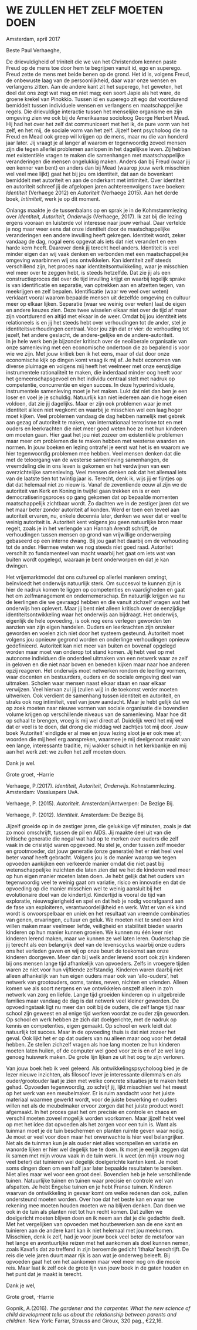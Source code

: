 
# WE ZULLEN HET ZELF MOETEN DOEN {-}


Amsterdam, april 2017

Beste Paul Verhaeghe,

De drievuldigheid of triniteit die we van het Christendom kennen paste Freud op de mens toe door hem te begrijpen vanuit id, ego en superego. Freud zette de mens met beide benen op de grond. Het id is, volgens Freud, de onbewuste laag van de persoonlijkheid, daar waar onze wensen en verlangens zitten. Aan de andere kant zit het superego, het geweten, het deel dat ons zegt wat mag en niet mag; een soort Japie als het ware, de groene krekel van Pinokkio. Tussen id en superego zit ego dat voortdurend bemiddelt tussen individuele wensen en verlangens en maatschappelijke regels. Die drievuldige interactie tussen het menselijke organisme en zijn omgeving zien we ook bij de Amerikaanse socioloog George Herbert Mead. Hij had het over het zelf dat communiceert met het ik, de pure vorm van het zelf, en het mij, de sociale vorm van het zelf. 
Jijzelf bent psycholoog die na Freud en Mead ook greep wil krijgen op de mens, maar nu die van honderd jaar later. Jij vraagt je al langer af waarom er tegenwoordig zoveel mensen zijn die tegen allerlei problemen aanlopen in het dagelijkse leven. Zij hebben met existentiële vragen te maken die samenhangen met maatschappelijke veranderingen die mensen ongelukkig maken. Anders dan bij Freud (waar jij een kenner van bent) en anders dan bij Mead (waarop jouw werk misschien wel veel mee lijkt) gaat het bij jou om identiteit, dat aan de bovenkant bemiddelt met autoriteit en aan de onderkant met intimiteit. Over identiteit en autoriteit schreef jij de afgelopen jaren achtereenvolgens twee boeken: *Identiteit* (Verhaege 2012) en *Autoriteit* (Verhaege 2015). Aan het derde boek, *Intimiteit*, werk je op dit moment. 



Onlangs maakte je de tussenbalans op en sprak je in de Kohmstammlezing over *Identiteit, Autoriteit, Onderwijs* (Verhaege, 2017). Ik zat bij die lezing ergens vooraan en luisterde vol interesse naar jouw verhaal. Daar vertelde je nog maar weer eens dat onze identiteit door de maatschappelijke veranderingen een andere invulling heeft gekregen. Identiteit wordt, zeker vandaag de dag, nogal eens opgevat als iets dat niet verandert en een harde kern heeft. Daarover denk jij terecht heel anders. Identiteit is veel minder eigen dan wij vaak denken en verbonden met een maatschappelijke omgeving waarbinnen wij ons ontwikkelen. Kan identiteit zelf steeds verschillend zijn, het proces naar identiteitsontwikkeling, waar je misschien wel meer over te zeggen hebt, is steeds hetzelfde. Dat zie jij als een constructieproces dat over de tijd invulling krijgt en waarbij tegelijk sprake is van identificatie en separatie, van optrekken aan en afzetten tegen, van meekrijgen en zelf bepalen. Identificatie (waar we veel over weten) verklaart vooral waarom bepaalde mensen uit dezelfde omgeving en cultuur meer op elkaar lijken. Separatie (waar we weinig over weten) laat de eigen en andere keuzes zien. Deze twee wisselen elkaar niet over de tijd af maar zijn voortdurend en altijd met elkaar in de weer. Omdat bij jou identiteit iets relationeels is en jij het steeds hebt over verhoudingen tot de ander, stel je identiteitsverhoudingen centraal. Voor jou zijn dat er vier: de verhouding tot jezelf, het andere geslacht, de andere-gelijke en de andere-autoriteit.   
In je hele werk ben je bijzonder kritisch over de neoliberale organisatie van onze samenleving met een economische ondertoon die zo bepalend is voor wie we zijn. Met jouw kritiek ben ik het eens, maar of dat door onze economische kijk op dingen komt vraag ik mij af. Je hebt economen van diverse pluimage en volgens mij heeft het veelmeer met onze eenzijdige instrumentele rationaliteit te maken, die inderdaad minder oog heeft voor het gemeenschapsgevoel en het individu centraal stelt met nadruk op competentie, concurrentie en eigen succes. In deze hyperindividuele, instrumentele samenleving moet je het maken. Lukt dat niet dan ben je een loser en voel je je schuldig. Natuurlijk kan niet iedereen aan die hoge eisen voldoen, dat zie jij dagelijks. 
Maar er zijn ook problemen waar je met identiteit alleen niet wegkomt en waarbij je misschien wel een laag hoger moet kijken. Veel problemen vandaag de dag hebben namelijk met gebrek aan gezag of autoriteit te maken, van internationaal terrorisme tot en met ouders en leerkrachten die niet meer goed weten hoe ze met hun kinderen om moeten gaan. Hier gaat het jou niet zozeer om existentiële problemen maar meer om problemen die te maken hebben met westerse waarden en normen. In jouw boeken en lezing ontrafel je eerst wat het is en waarom we hier tegenwoordig problemen mee hebben. Veel mensen denken dat die met de teloorgang van de westerse samenleving samenhangen, de vreemdeling die in ons leven is gekomen en het verdwijnen van een overzichtelijke samenleving. Veel mensen denken ook dat het allemaal iets van de laatste tien tot twintig jaar is. Terecht, denk ik, wijs jij er fijntjes op dat dat helemaal niet zo nieuw is. Vanaf de zeventiende eeuw al zijn we de autoriteit van Kerk en Koning in twijfel gaan trekken en is er een democratiseringsproces op gang gekomen dat op bepaalde momenten maatschappelijk zichtbaar wordt. Zo dachten we in de zestiger jaren dat we het maar beter zonder autoriteit af konden. Werd er toen een teveel aan autoriteit ervaren, nu, enkele decennia later, denken we weer dat er veel te weinig autoriteit is. Autoriteit kent volgens jou geen natuurlijke bron maar regelt, zoals je in het verlengde van Hannah Arendt schrijft, de verhoudingen tussen mensen op grond van vrijwillige onderwerping gebaseerd op een interne dwang. Bij jou gaat het daarbij om de verhouding tot de ander. Hiermee weten we nog steeds niet goed raad. Autoriteit verschilt zo fundamenteel van macht waarbij het gaat om iets wat van buiten wordt opgelegd, waaraan je bent onderworpen en dat je kan dwingen. 



Het vrijemarktmodel dat ons cultureel op allerlei manieren omringt, beïnvloedt het onderwijs natuurlijk sterk. Om succesvol te kunnen zijn is hier de nadruk komen te liggen op competenties en vaardigheden en gaat het om zelfmanagement en ondernemerschap. En natuurlijk krijgen we nu de leerlingen die we gevraagd hebben en die vanuit zichzelf vragen wat het onderwijs hen oplevert. Maar jij bent niet alleen kritisch over de eenzijdige identiteitsontwikkeling waar het onderwijs aan bijdraagt. Het onderwijs, eigenlijk de hele opvoeding, is ook nog eens verlegen geworden ten aanzien van zijn eigen handelen. Ouders en leerkrachten zijn onzeker geworden en voelen zich niet door het systeem gesteund. Autoriteit moet volgens jou opnieuw gegrond worden en onderlinge verhoudingen opnieuw gedefinieerd. Autoriteit kan niet meer van buiten en bovenaf opgelegd worden maar moet van onderop tot stand komen. Jij hebt veel op met autonome individuen die onderdeel uitmaken van een netwerk waar ze zelf in geloven en die niet naar boven en beneden kijken maar naar hoe anderen opzij reageren. Het onderwijs moet netwerken rondom de leerling vormen, waar docenten en bestuurders, ouders en de sociale omgeving deel van uitmaken. Scholen waar mensen naast elkaar staan en naar elkaar verwijzen. Veel hiervan zul jij (zullen wij) in de toekomst verder moeten uitwerken. Ook verdient de samenhang tussen identiteit en autoriteit, en straks ook nog intimiteit, veel van jouw aandacht. Maar je hebt gelijk dat we op zoek moeten naar nieuwe vormen van sociale organisatie die bovendien volume krijgen op verschillende niveaus van de samenleving. Maar hoe dit op schaal te brengen, vroeg is mij wel direct af. Duidelijk werd het mij wel dat er veel is te doen, dat drong die middag wel zachtjes tot mij door. Jouw boek ‘Autoriteit’ eindigde er al mee en jouw lezing sloot je er ook mee af; woorden die mij heel erg aanspreken, waarmee je mij deelgenoot maakt van een lange, interessante traditie, mij wakker schudt in het kerkbankje en mij aan het werk zet: we zullen het zelf moeten doen.   

Dank je wel.

Grote groet, -Harrie

Verhaege, P.(2017). *Identiteit, Autoriteit, Onderwijs*. Kohnstammlezing. Amsterdam: Vossiuspers UvA.

Verhaege, P. (2015). *Autoriteit*. Amsterdam|Antwerpen: De Bezige Bij.

Verhaege, P. (2012). *Identiteit*. Amsterdam: De Bezige Bij.  






Jijzelf groeide op in de zestiger jaren, die gelukkige vijf minuten, zoals je dat zo mooi omschrijft, tussen de pil en AIDS. Jij maakte deel uit van die kritische generatie die nogal wat had op te merken over ouders die zelf vaak in de crisistijd waren opgevoed. Nu stel je, onder tussen zelf moeder en grootmoeder, dat jouw generatie (onze generatie) het er niet heel veel beter vanaf heeft gebracht. Volgens jou is de manier waarop we tegen opvoeden aankijken een verkeerde manier omdat die niet past bij wetenschappelijke inzichten die laten zien dat we het de kinderen veel meer op hun eigen manier moeten laten doen. Je hebt gelijk dat het ouders van tegenwoordig veel te weinig gaat om variatie, risico en innovatie en dat de opvoeding op die manier misschien wel te weinig aansluit bij het evolutionaire doel van de kindertijd. Kindertijd is vooral de tijd van exploratie, nieuwsgierigheid en spel en dat heb je nodig voorafgaand aan de fase van exploiteren, verantwoordelijkheid en werk. Wat er van elk kind wordt is onvoorspelbaar en uniek en het resultaat van vreemde combinaties van genen, ervaringen, cultuur en geluk. We moeten niet te snel een kind willen maken maar veelmeer liefde, veiligheid en stabiliteit bieden waarin kinderen op hun manier kunnen groeien. We kunnen nu één keer niet kinderen lerend maken, maar we kunnen ze wel laten leren. Ouderschap zie jij terecht als een belangrijk deel van de levenscyclus waarbij onze ouders ons het verleden gaven en wij op onze beurt de toekomst aan onze kinderen doorgeven. 
Meer dan bij welk ander levend soort ook zijn kinderen bij ons mensen lange tijd afhankelijk van opvoeders. Zelfs in vroegere tijden waren ze niet voor hun vijftiende zelfstandig. Kinderen waren daarbij niet alleen afhankelijk van hun eigen ouders maar ook van ‘allo-ouders’, het netwerk van grootouders, ooms, tantes, neven, nichten en vrienden. Alleen komen we als soort nergens en we ontwikkelen onszelf alleen in zo’n netwerk van zorg en liefde. Lange tijd groeiden kinderen op in uitgebreide families maar vandaag de dag is dat netwerk veel kleiner geworden. De opvoedingstaak ligt nu meer dan ooit bij de ouders, die zelf lange tijd naar school zijn geweest en al enige tijd werken voordat ze ouder zijn geworden. Op school en werk hebben ze zich dat doelgerichte, met de nadruk op kennis en competenties, eigen gemaakt. Op school en werk leidt dat natuurlijk tot succes. Maar in de opvoeding thuis is dat niet zozeer het geval. Ook lijkt het er op dat ouders van nu alleen maar oog voor het detail hebben. Ze stellen zichzelf vragen als hoe lang moeten ze hun kinderen moeten laten huilen, of de computer wel goed voor ze is en of ze wel lang genoeg huiswerk maken. De grote lijn lijken ze uit het oog te zijn verloren.


Van jouw boek heb ik veel geleerd. Als ontwikkelingspsycholoog bied je de lezer nieuwe inzichten, als filosoof lever je interessante dilemma’s en als ouder/grootouder laat je zien met welke concrete situaties je te maken hebt gehad. Opvoeden tegenwoordig, zo schrijf jij, lijkt misschien wel het meest op het werk van een meubelmaker. Er is ruim aandacht voor het juiste materiaal waarmee gewerkt wordt, voor de juiste bewerking en ouders willen net als de meubelmaker ervoor zorgen dat het juiste product wordt afgemaakt. In het proces gaat het om precisie en controle en chaos en verschil moeten zoveel mogelijk worden voorkomen. Maar jijzelf hebt veel op met het idee dat opvoeden als het zorgen voor een tuin is. Want als tuinman moet je de tuin beschermen en planten ruimte geven waar nodig. Je moet er veel voor doen maar het onverwachte is hier veel belangrijker. Net als de tuinman kun je als ouder niet alles voorspellen en variatie en wanorde lijken er hier wel degelijk toe te doen. Ik moet je eerlijk zeggen dat ik samen met mijn vrouw vaak in de tuin werk. Ik weet (en mijn vrouw nog veel beter) dat tuinieren wel degelijk doelgerichte kanten kent. Je moet soms dingen doen om een half jaar later bepaalde resultaten te bereiken. Niet alles maar wel voor een groot deel. Bovendien heb je hele verschillende tuinen. Natuurlijke tuinen en tuinen waar precisie en controle wel van afspatten. Je hebt Engelse tuinen en je hebt Franse tuinen. Kinderen waarvan de ontwikkeling in gevaar komt om welke redenen dan ook, zullen ondersteund moeten worden. Over hoe dat het beste kan en waar we rekening mee moeten houden moeten we na blijven denken. Dan doen we ook in de tuin als planten niet tot hun recht komen. Dat zullen we doelgericht moeten blijven doen en ik neem aan dat je die gedachte deelt. Met het vergelijken van opvoeden met houtbewerken aan de ene kant en tuinieren aan de andere kant kan ik niet helemaal met jou meekomen. Misschien, denk ik zelf, had je voor jouw boek veel beter de metafoor van het lange en avontuurlijke reizen met het aankomen als doel kunnen nemen, zoals Kavafis dat zo treffend in zijn beroemde gedicht ‘Ithaka’ beschrijft. De reis die vele jaren duurt maar rijk is aan wat je onderweg beleeft. Bij opvoeden gaat het om het aankomen maar veel meer nog om die mooie reis. Maar laat ik zelf ook de grote lijn van jouw boek in de gaten houden en het punt dat je maakt is terecht. 

Dank je wel, 

Grote groet, -Harrie

  

Gopnik, A.(2016). *The gardener and the carpenter. What the new science of child development tells us about the relationship between parents and children.* New York: Farrar, Strauss and Giroux, 320 pag., €22,16.


